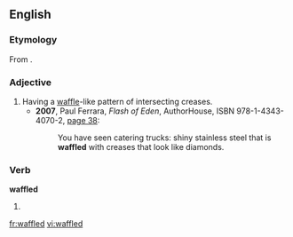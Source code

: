 ==English==

===Etymology===
From {{suffix|waffle|ed}}.

===Adjective===
{{en-adj}}

# Having a [[waffle]]-like pattern of intersecting creases.
#* '''2007''', Paul Ferrara, ''Flash of Eden'', AuthorHouse, ISBN 978-1-4343-4070-2, [http://books.google.com/books?id=gvM5aaLLQdgC&pg=PA38&dq=waffled page 38]:
#*: You have seen catering trucks: shiny stainless steel that is '''waffled''' with creases that look like diamonds.

===Verb===
'''waffled'''

# {{past of|[[waffle]]}}

[[fr:waffled]]
[[vi:waffled]]